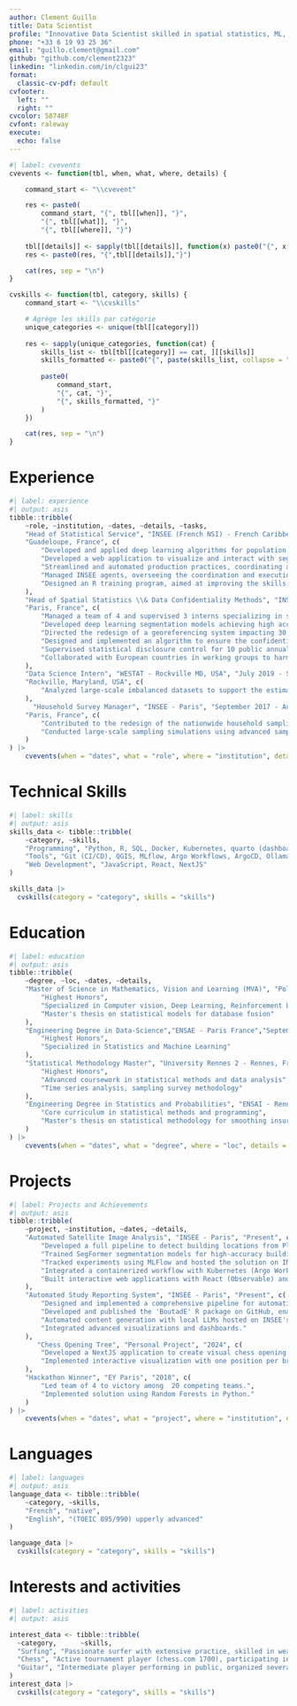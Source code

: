 ```yaml
---
author: Clement Guillo
title: Data Scientist
profile: "Innovative Data Scientist skilled in spatial statistics, ML, and big data. Experienced in deep learning for satellite imagery and workflow automation. Looking for a position as a Data Scientist in California."
phone: "+33 6 19 93 25 36"
email: "guillo.clement@gmail.com"
github: "github.com/clement2323"
linkedin: "linkedin.com/in/clgui23"
format:
  classic-cv-pdf: default
cvfooter:
  left: ""
  right: ""
cvcolor: 58748F
cvfont: raleway
execute:
  echo: false
---
```


```r

#| label: cvevents
cvevents <- function(tbl, when, what, where, details) {

    command_start <- "\\cvevent"

    res <- paste0(
        command_start, "{", tbl[[when]], "}", 
        "{", tbl[[what]], "}",
        "{", tbl[[where]], "}")
    
    tbl[[details]] <- sapply(tbl[[details]], function(x) paste0("{", x, "}", collapse = ","))
    res <- paste0(res, "{",tbl[[details]],"}")

    cat(res, sep = "\n")
}

cvskills <- function(tbl, category, skills) {
    command_start <- "\\cvskills"

    # Agrège les skills par catégorie
    unique_categories <- unique(tbl[[category]])
    
    res <- sapply(unique_categories, function(cat) {
        skills_list <- tbl[tbl[[category]] == cat, ][[skills]]
        skills_formatted <- paste0("{", paste(skills_list, collapse = "},{"), "}")
        
        paste0(
            command_start,
            "{", cat, "}",
            "{", skills_formatted, "}"
        )
    })

    cat(res, sep = "\n")
}
```

# Experience

```r
#| label: experience
#| output: asis
tibble::tribble(
    ~role, ~institution, ~dates, ~details, ~tasks,
    "Head of Statistical Service", "INSEE (French NSI) - French Caribbean (Guadeloupe, Martinique, Guiana)", "September 2023 - Present",
    "Guadeloupe, France", c(
        "Developed and applied deep learning algorithms for population census by processing thousands of satellite images of overseas territories (including Réunion and Mayotte).",
        "Developed a web application to visualize and interact with segmentation model results to support population census estimates.",
        "Streamlined and automated production practices, coordinating all local teams.",
        "Managed INSEE agents, overseeing the coordination and execution of on-the-ground survey operations.",
        "Designed an R training program, aimed at improving the skills of 20 agents."
    ),
    "Head of Spatial Statistics \\& Data Confidentiality Methods", "INSEE - Paris", "September 2020 - August 2023",
    "Paris, France", c(
        "Managed a team of 4 and supervised 3 interns specializing in satellite images analysis.",
        "Developed deep learning segmentation models achieving high accuracy in satellite image segmentation for land cover detection.",
        "Directed the redesign of a georeferencing system impacting 30 million address records.",
        "Designed and implemented an algorithm to ensure the confidentiality of gridded data across France, addressing differentiation attacks and enabling large-scale data dissemination.",
        "Supervised statistical disclosure control for 10 public annual INSEE surveys.",
        "Collaborated with European countries in working groups to harmonize methodologies for spatial analysis and statistical disclosure control at the European level."
    ),
    "Data Science Intern", "WESTAT - Rockville MD, USA", "July 2019 - September 2019",
    "Rockville, Maryland, USA", c(
        "Analyzed large-scale imbalanced datasets to support the estimation of rare fish catch occurrences."
    ),
      "Household Survey Manager", "INSEE - Paris", "September 2017 - August 2018",
    "Paris, France", c(
        "Contributed to the redesign of the nationwide household sampling framework for INSEE surveys.",
        "Conducted large-scale sampling simulations using advanced sampling methods impacting the work of nearly 700 field interviewers."
    )
) |>
    cvevents(when = "dates", what = "role", where = "institution", details = "tasks")

```

# Technical Skills
```r
#| label: skills
#| output: asis
skills_data <- tibble::tribble(
    ~category, ~skills,
    "Programming", "Python, R, SQL, Docker, Kubernetes, quarto (dashboard, presentations), Latex",
    "Tools", "Git (CI/CD), QGIS, MLflow, Argo Workflows, ArgoCD, Ollama, Postgis, Geoserver, Comfyui",
    "Web Development", "JavaScript, React, NextJS"
)

skills_data |>
  cvskills(category = "category", skills = "skills")
```

# Education

```r
#| label: education
#| output: asis
tibble::tribble(
    ~degree, ~loc, ~dates, ~details,
    "Master of Science in Mathematics, Vision and Learning (MVA)", "Polytechnique Institute Paris", "September 2019 - August 2020", c(
        "Highest Honors",
        "Specialized in Computer vision, Deep Learning, Reinforcement Learning",
        "Master's thesis on statistical models for database fusion"
    ),
    "Engineering Degree in Data-Science","ENSAE - Paris France","September 2018 - August 2020",c(
        "Highest Honors",
        "Specialized in Statistics and Machine Learning"
    ),
    "Statistical Methodology Master", "University Rennes 2 - Rennes, France", "September 2013 - August 2014", c(
        "Highest Honors",
        "Advanced coursework in statistical methods and data analysis",
        "Time series analysis, sampling survey methodology"
    ),
    "Engineering Degree in Statistics and Probabilities", "ENSAI - Rennes, France", "September 2011 - August 2013", c(
        "Core curriculum in statistical methods and programming",
        "Master's thesis on statistical methodology for smoothing insurance claims with Time Series analysis"
    )
) |>
    cvevents(when = "dates", what = "degree", where = "loc", details = "details")
```

# Projects
```r
#| label: Projects and Achievements
#| output: asis
tibble::tribble(
    ~project, ~institution, ~dates, ~details,
    "Automated Satellite Image Analysis", "INSEE - Paris", "Present", c(
        "Developed a full pipeline to detect building locations from Pleiades satellite images.",
        "Trained SegFormer segmentation models for high-accuracy building detection.",
        "Tracked experiments using MLFlow and hosted the solution on INSEE's Kubernetes cluster.",
        "Integrated a containerized workflow with Kubernetes (Argo Workflows and ArgoCD).",
        "Built interactive web applications with React (Observable) and GeoServer for result visualization."
    ),
    "Automated Study Reporting System", "INSEE - Paris", "Present", c(
        "Designed and implemented a comprehensive pipeline for automating study report production using R.",
        "Developed and published the 'BoutadE' R package on GitHub, enabling rapid, reproducible reporting workflows.",
        "Automated content generation with local LLMs hosted on INSEE's Kubernetes cluster.",
        "Integrated advanced visualizations and dashboards."
    ),
       "Chess Opening Tree", "Personal Project", "2024", c(
        "Developed a NextJS application to create visual chess opening trees for memorization",
        "Implemented interactive visualization with one position per branch" 
    ),
    "Hackathon Winner", "EY Paris", "2018", c(
        "Led team of 4 to victory among  20 competing teams.",
        "Implemented solution using Random Forests in Python."
    )
) |>
    cvevents(when = "dates", what = "project", where = "institution", details = "details")
```


# Languages
```r
#| label: languages
#| output: asis
language_data <- tibble::tribble(
    ~category, ~skills,
    "French", "native",
    "English", "(TOEIC 895/990) upperly advanced"
)

language_data |>
  cvskills(category = "category", skills = "skills")
```




# Interests and activities
```r
#| label: activities
#| output: asis

interest_data <- tibble::tribble(
  ~category,      ~skills,
  "Surfing", "Passionate surfer with extensive practice, skilled in weather forecasting and surf conditions analysis",
  "Chess", "Active tournament player (chess.com 1700), participating in collaborative events and community meetups",
  "Guitar", "Intermediate player performing in public, organized several jam sessions in Paris"
)
interest_data |>
  cvskills(category = "category", skills = "skills")

```